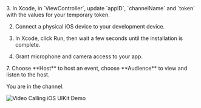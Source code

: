 <PlatformWrapper platform="ios">
3.  In Xcode, in `ViewController`, update `appID`, `channelName` and `token` with the values for your temporary token.

2.  Connect a physical iOS device to your development device.

3.  In Xcode, click Run, then wait a few seconds until the installation is complete.

4.  Grant microphone and camera access to your app.

<ProductWrapper product="interactive-live-streaming">
7. Choose **Host** to host an event, choose **Audience** to view and listen to the host.
</ProductWrapper>

You are in the channel.

![Video Calling iOS UIKit Demo](/images/video-calling/video-uikit-demo-ios.png)

</PlatformWrapper>
